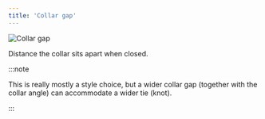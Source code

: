 ```yaml
---
title: 'Collar gap'
---
```


![Collar gap](collargap.svg)

Distance the collar sits apart when closed.

:::note

This is really mostly a style choice, but a wider collar gap (together with the collar angle) can accommodate a wider tie (knot).

:::
